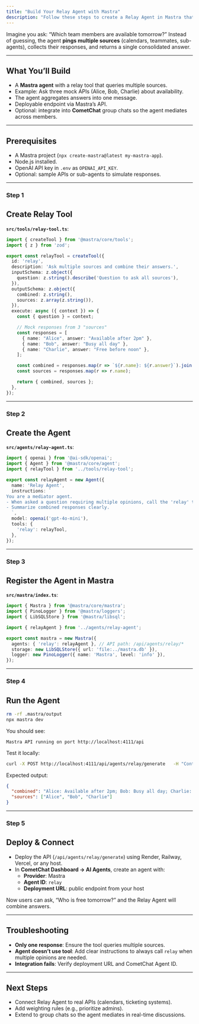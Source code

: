 ```yaml
---
title: "Build Your Relay Agent with Mastra"
description: "Follow these steps to create a Relay Agent in Mastra that can query multiple people, agents, or systems, and return a consolidated answer."
---
```


Imagine you ask: “Which team members are available tomorrow?” Instead of guessing, the agent **pings multiple sources** (calendars, teammates, sub-agents), collects their responses, and returns a single consolidated answer.

***

## What You’ll Build

* A **Mastra agent** with a relay tool that queries multiple sources.  
* Example: Ask three mock APIs (Alice, Bob, Charlie) about availability.  
* The agent aggregates answers into one message.  
* Deployable endpoint via Mastra’s API.  
* Optional: integrate into **CometChat** group chats so the agent mediates across members.  

***

## Prerequisites

* A Mastra project (`npx create-mastra@latest my-mastra-app`).  
* Node.js installed.  
* OpenAI API key in `.env` as `OPENAI_API_KEY`.  
* Optional: sample APIs or sub-agents to simulate responses.  

***

<h3 className="text-2xl font-semibold mb-6 mt-8">
  <span className="inline-flex items-center px-4 py-1.5 rounded-full bg-emerald-100 text-emerald-700 dark:bg-emerald-900/30 dark:text-emerald-300 uppercase tracking-wide text-sm">Step 1</span>
</h3>

## Create Relay Tool

**`src/tools/relay-tool.ts`**:

```ts
import { createTool } from '@mastra/core/tools';
import { z } from 'zod';

export const relayTool = createTool({
  id: 'relay',
  description: 'Ask multiple sources and combine their answers.',
  inputSchema: z.object({
    question: z.string().describe('Question to ask all sources'),
  }),
  outputSchema: z.object({
    combined: z.string(),
    sources: z.array(z.string()),
  }),
  execute: async ({ context }) => {
    const { question } = context;

    // Mock responses from 3 "sources"
    const responses = [
      { name: "Alice", answer: "Available after 2pm" },
      { name: "Bob", answer: "Busy all day" },
      { name: "Charlie", answer: "Free before noon" },
    ];

    const combined = responses.map(r => `${r.name}: ${r.answer}`).join("; ");
    const sources = responses.map(r => r.name);

    return { combined, sources };
  },
});
```

***

<h3 className="text-2xl font-semibold mb-6 mt-8">
  <span className="inline-flex items-center px-4 py-1.5 rounded-full bg-emerald-100 text-emerald-700 dark:bg-emerald-900/30 dark:text-emerald-300 uppercase tracking-wide text-sm">Step 2</span>
</h3>

## Create the Agent

**`src/agents/relay-agent.ts`**:

```ts
import { openai } from '@ai-sdk/openai';
import { Agent } from '@mastra/core/agent';
import { relayTool } from '../tools/relay-tool';

export const relayAgent = new Agent({
  name: 'Relay Agent',
  instructions: `
You are a mediator agent. 
- When asked a question requiring multiple opinions, call the 'relay' tool.
- Summarize combined responses clearly.
  `,
  model: openai('gpt-4o-mini'),
  tools: {
    'relay': relayTool,
  },
});
```

***

<h3 className="text-2xl font-semibold mb-6 mt-8">
  <span className="inline-flex items-center px-4 py-1.5 rounded-full bg-emerald-100 text-emerald-700 dark:bg-emerald-900/30 dark:text-emerald-300 uppercase tracking-wide text-sm">Step 3</span>
</h3>

## Register the Agent in Mastra

**`src/mastra/index.ts`**:

```ts
import { Mastra } from '@mastra/core/mastra';
import { PinoLogger } from '@mastra/loggers';
import { LibSQLStore } from '@mastra/libsql';

import { relayAgent } from '../agents/relay-agent';

export const mastra = new Mastra({
  agents: { 'relay': relayAgent }, // API path: /api/agents/relay/*
  storage: new LibSQLStore({ url: 'file:../mastra.db' }),
  logger: new PinoLogger({ name: 'Mastra', level: 'info' }),
});
```

***

<h3 className="text-2xl font-semibold mb-6 mt-8">
  <span className="inline-flex items-center px-4 py-1.5 rounded-full bg-emerald-100 text-emerald-700 dark:bg-emerald-900/30 dark:text-emerald-300 uppercase tracking-wide text-sm">Step 4</span>
</h3>

## Run the Agent

```bash
rm -rf .mastra/output
npx mastra dev
```

You should see:

```
Mastra API running on port http://localhost:4111/api
```

Test it locally:

```bash
curl -X POST http://localhost:4111/api/agents/relay/generate   -H "Content-Type: application/json"   -d '{"messages":[{"role":"user","content":"Who is available tomorrow?"}]}'
```

Expected output:

```json
{
  "combined": "Alice: Available after 2pm; Bob: Busy all day; Charlie: Free before noon",
  "sources": ["Alice", "Bob", "Charlie"]
}
```

***

<h3 className="text-2xl font-semibold mb-6 mt-8">
  <span className="inline-flex items-center px-4 py-1.5 rounded-full bg-emerald-100 text-emerald-700 dark:bg-emerald-900/30 dark:text-emerald-300 uppercase tracking-wide text-sm">Step 5</span>
</h3>

## Deploy & Connect

* Deploy the API (`/api/agents/relay/generate`) using Render, Railway, Vercel, or any host.  
* In **CometChat Dashboard → AI Agents**, create an agent with:  
  * **Provider**: Mastra  
  * **Agent ID**: `relay`  
  * **Deployment URL**: public endpoint from your host  

Now users can ask, “Who is free tomorrow?” and the Relay Agent will combine answers.

***

## Troubleshooting

* **Only one response**: Ensure the tool queries multiple sources.  
* **Agent doesn’t use tool**: Add clear instructions to always call `relay` when multiple opinions are needed.  
* **Integration fails**: Verify deployment URL and CometChat Agent ID.  

***

## Next Steps

* Connect Relay Agent to real APIs (calendars, ticketing systems).  
* Add weighting rules (e.g., prioritize admins).  
* Extend to group chats so the agent mediates in real-time discussions.  
